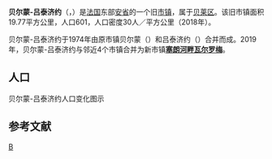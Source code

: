 {{地图误译/法语2|issue=贝尔蒙-吕泰齐厄}}
{{noteTA|G1=法国地名}}
{{Infobox French former commune
|arrondissement=[[贝莱区|贝莱区]]
}}
'''贝尔蒙-吕泰济约'''（{{lang-fr|Belmont-Luthézieu}}，{{IPA-fr|bɛlmɔ̃ lytezjø}}）是[[法国|法国]]东部[[安省_(法國)|安省]]的一个旧[[市镇_(法国)|市镇]]，属于[[贝莱区|贝莱区]]。该旧市镇面积19.77平方公里，人口601，人口密度30人／平方公里（2018年）。

贝尔蒙-吕泰济约于1974年由原市镇贝尔蒙（{{lang|fr|Belmont}}）和吕泰济约（{{lang|fr|Luthézieu}}）合并而成。2019年，贝尔蒙-吕泰济约与邻近4个市镇合并为新市镇'''[[塞朗河畔瓦尔罗梅|塞朗河畔瓦尔罗梅]]'''。

== 人口 ==
贝尔蒙-吕泰济约人口变化图示
{{French Commune Population|01036}}

== 参考文献 ==
{{reflist}}

[[Category:安省旧市镇|B]]